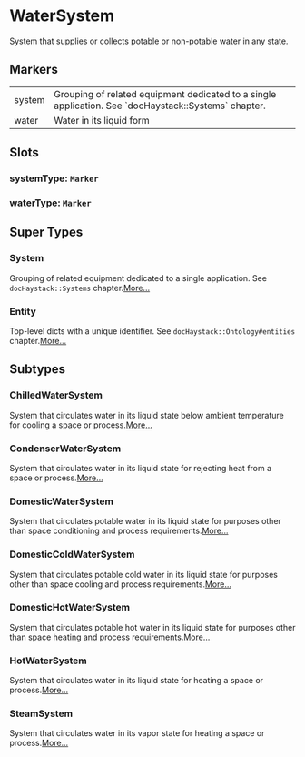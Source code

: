 # WaterSystem
System that supplies or collects potable or non-potable water in any state.
## Markers
<table>
<tbody>
<tr>
<td className='p-2 align-top'><span className='bg-sky-200 rounded-md px-3 py-1 text-sky-700 block font-semibold text-center text-sm'>system </span></td>
<td className='p-2 align-top'>Grouping of related equipment dedicated to a single application. See `docHaystack::Systems` chapter.</td>
</tr>
<tr>
<td className='p-2 align-top'><span className='bg-sky-200 rounded-md px-3 py-1 text-sky-700 block font-semibold text-center text-sm'>water </span></td>
<td className='p-2 align-top'>Water in its liquid form</td>
</tr>
</tbody>
</table>

## Slots

### systemType: `Marker`

### waterType: `Marker`


## Super Types
### System
Grouping of related equipment dedicated to a single application.
See `docHaystack::Systems` chapter.[More...](./System)

### Entity
Top-level dicts with a unique identifier.
See `docHaystack::Ontology#entities` chapter.[More...](./Entity)


## Subtypes
### ChilledWaterSystem
System that circulates water in its liquid state below ambient temperature
for cooling a space or process.[More...](./ChilledWaterSystem)
### CondenserWaterSystem
System that circulates water in its liquid state for rejecting heat
from a space or process.[More...](./CondenserWaterSystem)
### DomesticWaterSystem
System that circulates potable water in its liquid state for purposes
other than space conditioning and process requirements.[More...](./DomesticWaterSystem)
### DomesticColdWaterSystem
System that circulates potable cold water in its liquid state for purposes
other than space cooling and process requirements.[More...](./DomesticColdWaterSystem)
### DomesticHotWaterSystem
System that circulates potable hot water in its liquid state for purposes
other than space heating and process requirements.[More...](./DomesticHotWaterSystem)
### HotWaterSystem
System that circulates water in its liquid state for heating
a space or process.[More...](./HotWaterSystem)
### SteamSystem
System that circulates water in its vapor state for heating
a space or process.[More...](./SteamSystem)
